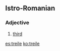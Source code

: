 ==Istro-Romanian==

===Adjective===
{{head|ruo|adjective|g=m|feminine|treia}}

# {{label|ruo|ordinal}} [[third]]

[[es:treile]]
[[ko:treile]]
